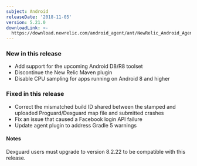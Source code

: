 ```yaml
---
subject: Android
releaseDate: '2018-11-05'
version: 5.21.0
downloadLink: >-
  https://download.newrelic.com/android_agent/ant/NewRelic_Android_Agent_5.21.0.zip
---
```


### New in this release

* Add support for the upcoming Android D8/R8 toolset
* Discontinue the New Relic Maven plugin
* Disable CPU sampling for apps running on Android 8 and higher

### Fixed in this release

* Correct the mismatched build ID shared between the stamped and uploaded Proguard/Dexguard map file and submitted crashes
* Fix an issue that caused a Facebook login API failure
* Update agent plugin to address Gradle 5 warnings

#### Notes

Dexguard users must upgrade to version 8.2.22 to be compatible with this release.
